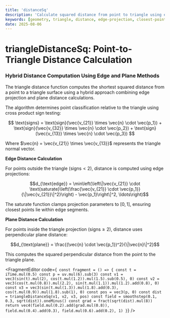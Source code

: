 ```yaml
---
title: 'distanceSq'
description: 'Calculate squared distance from point to triangle using edge projection and plane distance'
keywords: [geometry, triangle, distance, edge-projection, closest-point]
date: 2025-08-06
---
```



# triangleDistanceSq: Point-to-Triangle Distance Calculation

### Hybrid Distance Computation Using Edge and Plane Methods

The triangle distance function computes the shortest squared distance from a point to a triangle surface using a hybrid approach combining edge projection and plane distance calculations.

The algorithm determines point classification relative to the triangle using cross product sign testing:

$$
\text{signs} = \text{sign}(\vec{v_{21}} \times \vec{n} \cdot \vec{p_1}) + \text{sign}(\vec{v_{32}} \times \vec{n} \cdot \vec{p_2}) + \text{sign}(\vec{v_{13}} \times \vec{n} \cdot \vec{p_3})
$$

Where $\vec{n} = \vec{v_{21}} \times \vec{v_{13}}$ represents the triangle normal vector.

**Edge Distance Calculation**

For points outside the triangle ($\text{signs} < 2$), distance is computed using edge projections:

$$d_{\text{edge}} = \min\left(\left\|\vec{v_{21}} \cdot \text{saturate}\left(\frac{\vec{v_{21}} \cdot \vec{p_1}}{\|\vec{v_{21}}\|^2}\right) - \vec{p_1}\right\|^2, \ldots\right)$$

The saturate function clamps projection parameters to $[0,1]$, ensuring closest points lie within edge segments.

**Plane Distance Calculation**

For points inside the triangle projection ($\text{signs} \geq 2$), distance uses perpendicular plane distance:

$$d_{\text{plane}} = \frac{(\vec{n} \cdot \vec{p_1})^2}{\|\vec{n}\|^2}$$

This computes the squared perpendicular distance from the point to the triangle plane.

<FragmentEditor
        code={`
const fragment = () => {
        const t = iTime.mul(0.5)
        const p = uv.mul(6).sub(3)
        const v1 = vec3(sin(t).mul(2), cos(t.mul(1.2)).mul(1.5).sub(0.5), 0)
        const v2 = vec3(cos(t.mul(0.8)).mul(2.2), sin(t.mul(1.1)).mul(1.2).add(0.8), 0)
        const v3 = vec3(sin(t.mul(1.3)).mul(1.8).add(0.3), cos(t.mul(0.9)).mul(1.8).sub(1), 0)
        const pos = vec3(p, 0)
        const dist = triangleDistanceSq(v1, v2, v3, pos)
        const field = smoothstep(0.1, 0.3, sqrt(dist)).oneMinus()
        const grad = fract(sqrt(dist).mul(8))
        return vec4(field.mul(0.2).add(grad.mul(0.8)), field.mul(0.4).add(0.3), field.mul(0.6).add(0.2), 1)
}`}
/>